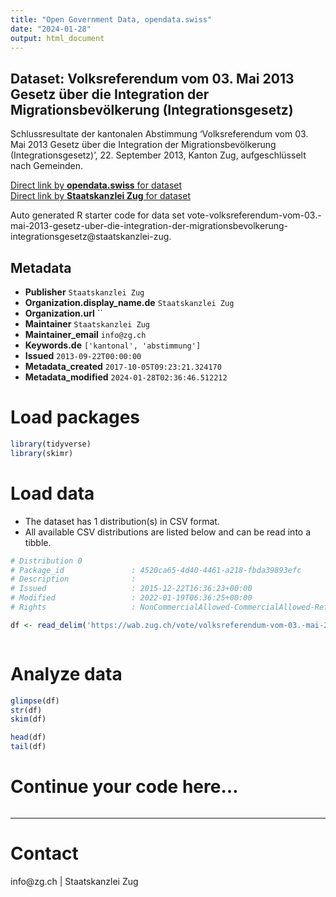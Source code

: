 ```yaml
---
title: "Open Government Data, opendata.swiss"
date: "2024-01-28"
output: html_document
---
```


## Dataset: Volksreferendum vom 03. Mai 2013 Gesetz über die Integration der Migrationsbevölkerung (Integrationsgesetz)

Schlussresultate der kantonalen Abstimmung 'Volksreferendum vom 03. Mai 2013 Gesetz über die Integration der Migrationsbevölkerung (Integrationsgesetz)', 22. September 2013, Kanton Zug, aufgeschlüsselt nach Gemeinden.

[Direct link by **opendata.swiss** for dataset](https://opendata.swiss/de/dataset/volksreferendum-vom-03-mai-2013-gesetz-uber-die-integration-der-migrationsbevolkerung-integrati)<br>
[Direct link by **Staatskanzlei Zug** for dataset](https://wab.zug.ch/vote/volksreferendum-vom-03.-mai-2013-gesetz-uber-die-integration-der-migrationsbevolkerung-integrationsgesetz/data)

Auto generated R starter code for data set vote-volksreferendum-vom-03.-mai-2013-gesetz-uber-die-integration-der-migrationsbevolkerung-integrationsgesetz@staatskanzlei-zug.

## Metadata

- **Publisher** `Staatskanzlei Zug`
- **Organization.display_name.de** `Staatskanzlei Zug`
- **Organization.url** ``
- **Maintainer** `Staatskanzlei Zug`
- **Maintainer_email** `info@zg.ch`
- **Keywords.de** `['kantonal', 'abstimmung']`
- **Issued** `2013-09-22T00:00:00`
- **Metadata_created** `2017-10-05T09:23:21.324170`
- **Metadata_modified** `2024-01-28T02:36:46.512212`


# Load packages

```r

library(tidyverse)
library(skimr)

```

# Load data

-   The dataset has 1 distribution(s) in CSV format.
-   All available CSV distributions are listed below and can be read into a tibble.

```r

# Distribution 0
# Package_id               : 4520ca65-4d40-4461-a218-fbda39893efc
# Description              : 
# Issued                   : 2015-12-22T16:36:23+00:00
# Modified                 : 2022-01-19T06:36:25+00:00
# Rights                   : NonCommercialAllowed-CommercialAllowed-ReferenceRequired

df <- read_delim('https://wab.zug.ch/vote/volksreferendum-vom-03.-mai-2013-gesetz-uber-die-integration-der-migrationsbevolkerung-integrationsgesetz/data-csv')



```

# Analyze data

```r

glimpse(df)
str(df)
skim(df)

head(df)
tail(df)

```

# Continue your code here...

```r

```

------------------------------------------------------------------------

# Contact

info@zg.ch | Staatskanzlei Zug
